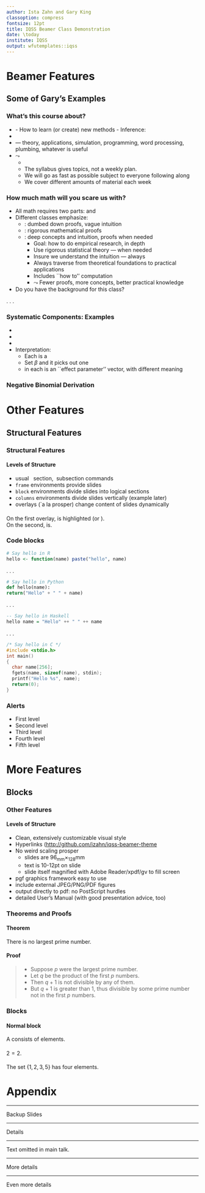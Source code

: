 ```yaml
---
author: Ista Zahn and Gary King
classoption: compress
fontsize: 12pt
title: IQSS Beamer Class Demonstration
date: \today
institute: IQSS 
output: wfutemplates::iqss
---
```



# Beamer Features

## Some of Gary's Examples

### What's this course about? 


::: incremental 

- \alert{Specific statistical methods for many research problems}
      - How to learn (or create) new methods
      - Inference: \underline{Using facts you know to learn about
        facts you don't know}
- \alert{How to write a publishable scholarly paper}
- \alert{All the practical tools of research} --- theory,
    applications, simulation, programming, word processing, plumbing,
    whatever is useful
- $\leadsto$ \alert{Outline and class materials:}
    - \mbox{{\huge\parbox[b][.5in][t]{1in}{\alert{j.mp/G2001}}}
        $\qquad\qquad$\includegraphics[width=.95in]{figs/phbAr.png}}
    - The syllabus gives topics, not a weekly plan.
    - We will go as fast as possible subject to everyone following along
    - We cover different amounts of material each week

:::

### How much math will you scare us with?

- All math requires two parts: \alertb{proof} and \alertb{concepts \& intuition}
- Different classes emphasize:
    - \alert{Baby Stats}: dumbed down proofs, vague intuition
    - \alert{Math Stats}: rigorous mathematical proofs
    - \alert{\underline{Practical Stats}}: deep concepts and intuition, proofs when needed
        - Goal: how to do empirical research, in depth
        - Use rigorous statistical theory --- when needed
        - Insure we understand the intuition --- always
        - Always traverse from theoretical foundations to practical applications
        - Includes ``how to'' computation
        - $\leadsto$ Fewer proofs, more concepts, better practical knowledge
- Do you have the background for this class? 

. . .

\alert{A Test: What's this?
    \begin{align*}
      b=(X'X)^{-1}X'y
    \end{align*} }


### Systematic Components: Examples

\includegraphics[width=8cm]{figs/functionalForms}

- \alertb{$E(Y_i) \equiv \mu_i = X_i\beta = \beta_0 +
      \beta_1X_{1i} +\dots+\beta_kX_{ki}$}
- \alertc{$\Pr(Y_i=1) \equiv \pi_i =
      \frac{1}{1+e^{-x_i\beta}}$}
- \alertd{$V(Y_i)\equiv \sigma_i^2 = e^{x_i\beta}$}
- Interpretation:
    - Each is a \alert{class of functional forms}
    - Set $\beta$ and it picks out one \alert{member of the class}
    - \alert{$\beta$} in each is an ``effect parameter'' vector,
      with different meaning


### Negative Binomial Derivation

\uncover<+->{Recall:}

\begin{equation*}
    \uncover<+->{\Pr(A|B)=\frac{\Pr(AB)}{\Pr(B)} \implies 
        \alertb{\Pr(AB)}=\alerte{\Pr(A|B)}\alertd{\Pr(B)}}
\end{equation*}

\alertb<1-1>{one}
\alertc<2-2>{two}
\alertd<3-3>{three}

\begin{align*}
  \uncover<+->{\text{NegBin}(y|\phi,\sigma^2) &= \int_0^\infty
    \alerte{\text{Poisson}(y|\lambda)}
    \times\alertd{\text{gamma}(\lambda|\phi,\sigma^2)}d\lambda\\}
  \uncover<+->{&= \int_0^\infty
    \alertb{\P(y,\lambda|\phi,\sigma^2) }d\lambda\\}
  \uncover<+->{&=
    \frac{\Gamma\left(\frac{\phi}{\sigma^2-1}+y_i\right)}
    {y_i!\Gamma\left(\frac{\phi}{\sigma^2-1}\right)}
    \left(\frac{\sigma^2-1}{\sigma^2}\right)^{y_i}
    \left(\sigma^2\right)^{\frac{-\phi}{\sigma^2-1}}}
\end{align*}


# Other Features

## Structural Features

### Structural Features

#### Levels of Structure

- usual \LaTeX\ \textbackslash\ section, \textbackslash\ subsection commands
- `frame` environments provide slides
- `block` environments divide slides into logical sections
- `columns` environments divide slides vertically (example later)
- overlays (\`a la prosper) change content of slides dynamically
  
#### \alertc{Overlay Alerts}

On the first overlay, \alert<1>{this text} is highlighted (or \emph{alerted}).  
On the second, \alert<2>{this text} is. 


### Code blocks

\footnotesize

```r
# Say hello in R
hello <- function(name) paste("hello", name)
```
 
. . .

```python
# Say hello in Python
def hello(name):
return("Hello" + " " + name)
```

. . .

```haskell
-- Say hello in Haskell
hello name = "Hello" ++ " " ++ name
```

. . .

```c
/* Say hello in C */
#include <stdio.h>
int main()
{
  char name[256];
  fgets(name, sizeof(name), stdin);
  printf("Hello %s", name);
  return(0);
}
```

\normalsize


### Alerts

- First level \alert{alert}
- Second level \alertb{alert}
- Third level \alertc{alert}
- Fourth level \alertd{alert}
- Fifth level \alerte{alert}

# More Features 

## Blocks

### Other Features

#### Levels of Structure

- Clean, extensively customizable visual style
- Hyperlinks ([http://github.com/izahn/iqss-beamer-theme](click here_) 
- No weird scaling prosper
    - slides are 96~mm~$\times$~128~mm
    - text is 10-12pt on slide
    - slide itself magnified with Adobe Reader/xpdf/gv to fill screen
- pgf graphics framework easy to use
- include external JPEG/PNG/PDF figures
- output directly to pdf: no PostScript hurdles
- detailed User's Manual (with good presentation advice, too)


### Theorems and Proofs
\framesubtitle{The proof uses \textit{reductio ad absurdum}.}

#### Theorem
There is no largest prime number.

#### Proof
> - Suppose $p$ were the largest prime number.
> - Let $q$ be the product of the first $p$ numbers.
> - Then $q+1$ is not divisible by any of them.
> - But $q + 1$ is greater than $1$, thus divisible by some prime
    number not in the first $p$ numbers. \qedhere

### Blocks

#### Normal block
A \alert{set} consists of elements.


#### \alert{Alert block}
$2=2$.

#### \alertc{Example block}
The set $\{1,2,3,5\}$ has four elements.


# Appendix

---

Backup Slides

<!-- \subsection{More stuff} -->

---

Details

---

Text omitted in main talk.

<!-- \subsection{Even more additional material} -->

---

More details

---

Even more details
